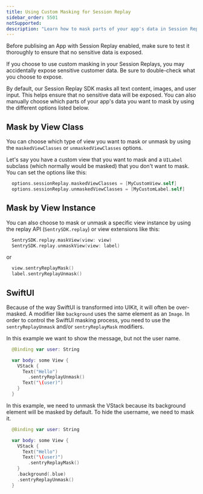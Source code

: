 ```yaml
---
title: Using Custom Masking for Session Replay
sidebar_order: 5501
notSupported:
description: "Learn how to mask parts of your app's data in Session Replay."
---
```


<Alert>
Before publising an App with Session Replay enabled, make sure to test it thoroughly to ensure that no sensitive data is exposed.

If you choose to use custom masking in your Session Replays, you may accidentally expose sensitive customer data. Be sure to double-check what you choose to expose.

</Alert>

By default, our Session Replay SDK masks all text content, images, and user input. This helps ensure that no sensitive data will be exposed. You can also manually choose which parts of your app's data you want to mask by using the different options listed below.


## Mask by View Class

You can choose which type of view you want to mask or unmask by using the `maskedViewClasses` or `unmaskedViewClasses` options.

Let's say you have a custom view that you want to mask and a `UILabel` subclass (which normally would be masked) that you don't want to mask. You can set the options like this:

```swift
  options.sessionReplay.maskedViewClasses = [MyCustomView.self]
  options.sessionReplay.unmaskedViewClasses = [MyCustomLabel.self]
```

## Mask by View Instance

You can also choose to mask or unmask a specific view instance by using the replay API (`SentrySDK.replay`) or view extensions like this:

```swift
  SentrySDK.replay.maskView(view: view)
  SentrySDK.replay.unmaskView(view: label)
```
or

```swift
  view.sentryReplayMask()
  label.sentryReplayUnmask()
```

## SwiftUI

Because of the way SwiftUI is transformed into UIKit, it will often be over-masked. A modifier like `background` uses the same element as an `Image`.
In order to control the SwiftUI masking process, you need to use the `sentryReplayUnmask` and/or `sentryReplayMask` modifiers. 

In this example we want to show the message, but not the user name.
```swift
  @Binding var user: String

  var body: some View {
    VStack {
      Text("Hello")
        .sentryReplayUnmask()
      Text("\(user)")
    }
  }
```

In this example, we need to unmask the VStack because its background element will be masked by default.
To hide the username, we need to mask it.

```swift
  @Binding var user: String

  var body: some View {
    VStack {
      Text("Hello")
      Text("\(user)")
        .sentryReplayMask()
    }
    .background(.blue)
    .sentryReplayUnmask() 
  }
```
